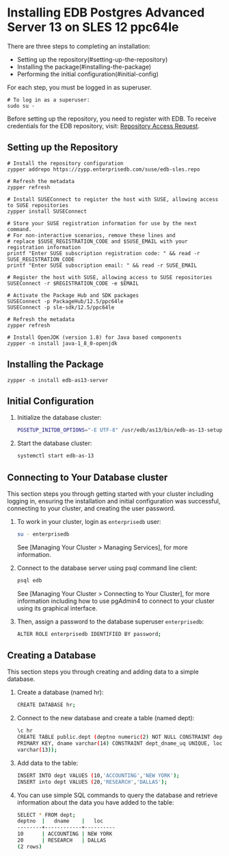 # Installing EDB Postgres Advanced Server 13 on SLES 12 ppc64le

There are three steps to completing an installation:

- Setting up the repository(#setting-up-the-repository)
- Installing the package(#installing-the-package)
- Performing the initial configuration(#initial-config)

For each step, you must be logged in as superuser.

```shell
# To log in as a superuser:
sudo su -
```

Before setting up the repository, you need to register with EDB. To receive credentials for the EDB repository, visit: [Repository Access Request](https://www.enterprisedb.com/repository-access-request).

## Setting up the Repository

```shell
# Install the repository configuration
zypper addrepo https://zypp.enterprisedb.com/suse/edb-sles.repo

# Refresh the metadata
zypper refresh

# Install SUSEConnect to register the host with SUSE, allowing access to SUSE repositories
zypper install SUSEConnect

# Store your SUSE registration information for use by the next command.
# For non-interactive scenarios, remove these lines and
# replace $SUSE_REGISTRATION_CODE and $SUSE_EMAIL with your registration information
printf "Enter SUSE subscription registration code: " && read -r SUSE_REGISTRATION_CODE
printf "Enter SUSE subscription email: " && read -r SUSE_EMAIL

# Register the host with SUSE, allowing access to SUSE repositories
SUSEConnect -r $REGISTRATION_CODE -e $EMAIL

# Activate the Package Hub and SDK packages
SUSEConnect -p PackageHub/12.5/ppc64le
SUSEConnect -p sle-sdk/12.5/ppc64le

# Refresh the metadata
zypper refresh

# Install OpenJDK (version 1.8) for Java based components
zypper -n install java-1_8_0-openjdk
```

## Installing the Package

```shell
zypper -n install edb-as13-server
```

## Initial Configuration

1. Initialize the database cluster:

   ```sh
   PGSETUP_INITDB_OPTIONS="-E UTF-8" /usr/edb/as13/bin/edb-as-13-setup initdb
   ```

1. Start the database cluster:

   ```sh
   systemctl start edb-as-13
   ```

## Connecting to Your Database cluster

This section steps you through getting started with your cluster including logging in, ensuring the installation and initial configuration was successful, connecting to your cluster, and creating the user password.

1. To work in your cluster, login as `enterprisedb` user:

   ```sh
   su - enterprisedb
   ```

   See [Managing Your Cluster > Managing Services], for more information.

1. Connect to the database server using psql command line client:

   ```sh
   psql edb
   ```

   See [Managing Your Cluster > Connecting to Your Cluster], for more information including how to use pgAdmin4 to connect to your cluster using its graphical interface.

1. Then, assign a password to the database superuser `enterprisedb`:

   ```sh
   ALTER ROLE enterprisedb IDENTIFIED BY password;
   ```

## Creating a Database

This section steps you through creating and adding data to a simple database.

1. Create a database (named hr):

   ```sh
   CREATE DATABASE hr;
   ```

1. Connect to the new database and create a table (named dept):

   ```sh
   \c hr
   CREATE TABLE public.dept (deptno numeric(2) NOT NULL CONSTRAINT dept_pk
   PRIMARY KEY, dname varchar(14) CONSTRAINT dept_dname_uq UNIQUE, loc
   varchar(13));
   ```

1. Add data to the table:

   ```sh
   INSERT INTO dept VALUES (10,'ACCOUNTING','NEW YORK');
   INSERT into dept VALUES (20,'RESEARCH','DALLAS');
   ```

1. You can use simple SQL commands to query the database and retrieve information about the data you have added to the table:

   ```sh
   SELECT * FROM dept;
   deptno  |   dname    |   loc
   --------+------------+----------
   10      | ACCOUNTING | NEW YORK
   20      | RESEARCH   | DALLAS
   (2 rows)
   ```
